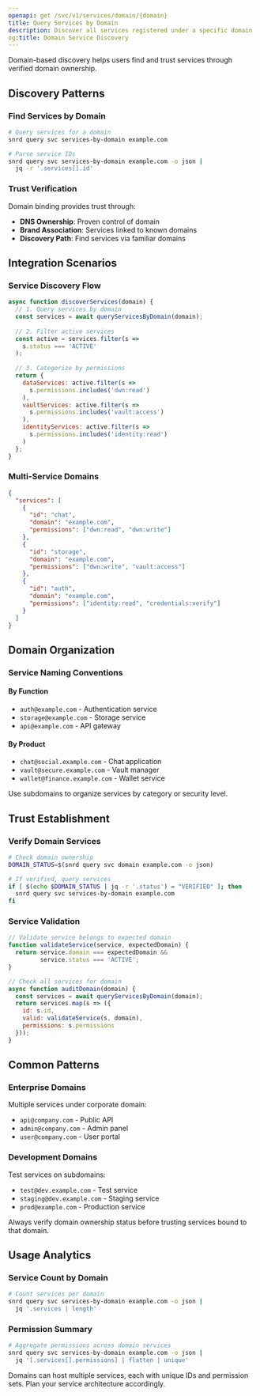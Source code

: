 ```yaml
---
openapi: get /svc/v1/services/domain/{domain}
title: Query Services by Domain
description: Discover all services registered under a specific domain
og:title: Domain Service Discovery
---
```


<Info>
  Domain-based discovery helps users find and trust services through verified domain ownership.
</Info>

## Discovery Patterns

### Find Services by Domain
```bash
# Query services for a domain
snrd query svc services-by-domain example.com

# Parse service IDs
snrd query svc services-by-domain example.com -o json | 
  jq -r '.services[].id'
```

### Trust Verification
Domain binding provides trust through:
- **DNS Ownership**: Proven control of domain
- **Brand Association**: Services linked to known domains
- **Discovery Path**: Find services via familiar domains

## Integration Scenarios

### Service Discovery Flow
```javascript
async function discoverServices(domain) {
  // 1. Query services by domain
  const services = await queryServicesByDomain(domain);
  
  // 2. Filter active services
  const active = services.filter(s => 
    s.status === 'ACTIVE'
  );
  
  // 3. Categorize by permissions
  return {
    dataServices: active.filter(s => 
      s.permissions.includes('dwn:read')
    ),
    vaultServices: active.filter(s => 
      s.permissions.includes('vault:access')
    ),
    identityServices: active.filter(s => 
      s.permissions.includes('identity:read')
    )
  };
}
```

### Multi-Service Domains
```json
{
  "services": [
    {
      "id": "chat",
      "domain": "example.com",
      "permissions": ["dwn:read", "dwn:write"]
    },
    {
      "id": "storage",
      "domain": "example.com",
      "permissions": ["dwn:write", "vault:access"]
    },
    {
      "id": "auth",
      "domain": "example.com",
      "permissions": ["identity:read", "credentials:verify"]
    }
  ]
}
```

## Domain Organization

### Service Naming Conventions

#### By Function
- `auth@example.com` - Authentication service
- `storage@example.com` - Storage service
- `api@example.com` - API gateway

#### By Product
- `chat@social.example.com` - Chat application
- `vault@secure.example.com` - Vault manager
- `wallet@finance.example.com` - Wallet service

<Tip>
  Use subdomains to organize services by category or security level.
</Tip>

## Trust Establishment

### Verify Domain Services
```bash
# Check domain ownership
DOMAIN_STATUS=$(snrd query svc domain example.com -o json)

# If verified, query services
if [ $(echo $DOMAIN_STATUS | jq -r '.status') = "VERIFIED" ]; then
  snrd query svc services-by-domain example.com
fi
```

### Service Validation
```javascript
// Validate service belongs to expected domain
function validateService(service, expectedDomain) {
  return service.domain === expectedDomain && 
         service.status === 'ACTIVE';
}

// Check all services for domain
async function auditDomain(domain) {
  const services = await queryServicesByDomain(domain);
  return services.map(s => ({
    id: s.id,
    valid: validateService(s, domain),
    permissions: s.permissions
  }));
}
```

## Common Patterns

### Enterprise Domains
Multiple services under corporate domain:
- `api@company.com` - Public API
- `admin@company.com` - Admin panel
- `user@company.com` - User portal

### Development Domains
Test services on subdomains:
- `test@dev.example.com` - Test service
- `staging@dev.example.com` - Staging service
- `prod@example.com` - Production service

<Warning>
  Always verify domain ownership status before trusting services bound to that domain.
</Warning>

## Usage Analytics

### Service Count by Domain
```bash
# Count services per domain
snrd query svc services-by-domain example.com -o json | 
  jq '.services | length'
```

### Permission Summary
```bash
# Aggregate permissions across domain services
snrd query svc services-by-domain example.com -o json | 
  jq '[.services[].permissions] | flatten | unique'
```

<Note>
  Domains can host multiple services, each with unique IDs and permission sets. Plan your service architecture accordingly.
</Note>
